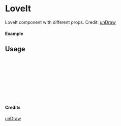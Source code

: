 
<Meta of={LoveIt} title="unDraw/LoveIt" />

# LoveIt

LoveIt component with different props.
Credit: [unDraw](https://undraw.co/illustrations)

#### Example

<Canvas of={LoveIt.Primary} />

## Usage

```ts
import { LoveIt } from "yadl-ui";

const Example = () => {
  return (
      <LoveIt />
  );
};

export default Example;
```

#### Credits
[unDraw](https://undraw.co/illustrations)
